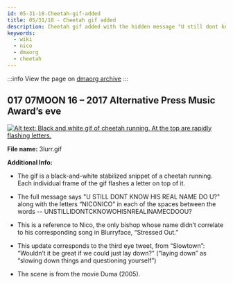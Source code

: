 ```yaml
---
id: 05-31-18-Cheetah-gif-added
title: 05/31/18 - Cheetah gif added
description: Cheetah gif added with the hidden message "U still dont know his real name you u?" and "Nico".
keywords:
  - wiki
  - nico
  - dmaorg
  - cheetah
---
```


:::info
View the page on [dmaorg archive](https://www.dmaorg.site/053118/found/15398642_14/clancy.html)
:::

## 017 07MOON 16 – 2017 Alternative Press Music Award’s eve

[![Alt text: Black and white gif of cheetah running. At the top are rapidly flashing letters.](./assets/3lurr.gif)](./assets/3lurr.gif)

**File name:** 3lurr.gif

**Additional Info:**

- The gif is a black-and-white stabilized snippet of a cheetah running. Each individual frame of the gif flashes a letter on top of it.
- The full message says "U STILL DONT KNOW HIS REAL NAME DO U?" along with the letters “NICONICO” in each of the spaces between the words -- UNSTILLIDONTCKNOWOHISNREALINAMECDOOU?
- This is a reference to Nico, the only bishop whose name didn’t correlate to his corresponding song in Blurryface, “Stressed Out.”
- This update corresponds to the third eye tweet, from “Slowtown”: “Wouldn’t it be great if we could just lay down?” (“laying down” as “slowing down things and questioning yourself”)

- The scene is from the movie Duma (2005).
